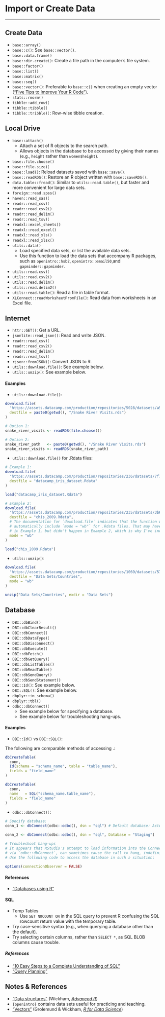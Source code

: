 # Import or Create Data
***

## Create Data

* `base::array()`
* `base::c()`: See `base::vector()`.
* `base::data.frame()`
* `base::dir.create()`: Create a file path in the computer's file system.
* `base::factor()`
* `base::list()`
* `base::matrix()`
* `base::seq()`
* `base::vector()`: Preferable to `base::c()` when creating an empty vector (["Five Tips to Improve Your R Code"](https://www.datacamp.com/community/tutorials/five-tips-r-code-improve)).
* `stats::rnorm()`
* `tibble::add_row()`
* `tibble::tibble()`
* `tibble::tribble()`: Row-wise tibble creation.

## Local Drive

* `base::attach()`
  * Attach a set of R objects to the search path.
  * Allows objects in the database to be accessed by giving their names (e.g., `height` rather than `women$height`).
* `base::file.choose()`
* `base::file.size()`
* `base::load()`: Reload datasets saved with `base::save()`.
* `base::readRDS()`: Restore an R object written with `base::saveRDS()`.
* `data.table::fread()`: Similar to `utils::read.table()`, but faster and more convenient for large data sets.
* `foreign::read.spss()`
* `haven::read_sas()`
* `readr::read_csv()`
* `readr::read_csv2()`
* `readr::read_delim()`
* `readr::read_tsv()`
* `readxl::excel_sheets()`
* `readxl::read_excel()`
* `readxl::read_xls()`
* `readxl::read_xlsx()`
* `utils::data()`
  * Load specified data sets, or list the available data sets.
  * Use this function to load the data sets that accompany R packages, such as `openintro::hsb2`, `openintro::email50`,and `gapminder::gapminder`.
* `utils::read.csv()`
* `utils::read.csv2()`
* `utils::read.delim()`
* `utils::read.delim2()`
* `utils::read.table()`: Read a file in table format.
* `XLConnect::readWorksheetFromFile()`: Read data from worksheets in an Excel file.

## Internet

* `httr::GET()`: Get a URL.
* `jsonlite::read_json()`: Read and write JSON.
* `readr::read_csv()`
* `readr::read_csv2()`
* `readr::read_delim()`
* `readr::read_tsv()`
* `rjson::fromJSON()`: Convert JSON to R.
* `utils::download.file()`: See example below.
* `utils::unzip()`: See example below.  

#### Examples

* `utils::download.file()`:

```r
download.file(
  "https://assets.datacamp.com/production/repositories/5028/datasets/a55843f83746968c7f118d82ed727db9c71e891f/snake_river_visits.rds",
  destfile = paste0(getwd(), "/Snake River Visits.rds")
)

# Option 1:
snake_river_visits <- readRDS(file.choose())

# Option 2:
snake_river_path   <- paste0(getwd(), "/Snake River Visits.rds")
snake_river_visits <- readRDS(snake_river_path)
```

* `utils::download.file()` for .Rdata files:

```r
# Example 1:
download.file(
  "https://assets.datacamp.com/production/repositories/236/datasets/7f714f993f1ad4c3d26412ae1e537ce6355b1b54/iris.RData", 
  destfile = "datacamp_iris_dataset.Rdata"
)

load("datacamp_iris_dataset.Rdata")

# Example 2:
download.file(
  "https://assets.datacamp.com/production/repositories/235/datasets/3b6fc2923b599058584b57d8c605c6bef454d273/CHIS2009_reduced_2.Rdata",
  destfile = "chis_2009.Rdata",
  # The documentation for `download.file` indicates that the function will
  # automatically include `mode = "wb"` for .Rdata files. That may have happened
  # in Example 1, but didn't happen in Example 2, which is why I've included it.
  mode = "wb"
)

load("chis_2009.Rdata")
```

* `utils::unzip()`:

```r
download.file(
  "https://assets.datacamp.com/production/repositories/1069/datasets/578834f5908e3b2fa575429a287586d1eaeb2e54/countries2.zip",
  destfile = "Data Sets/Countries",
  mode = "wb"
)

unzip("Data Sets/Countries", exdir = "Data Sets")
```

## Database

* `DBI::dbBind()`
* `DBI::dbClearResult()`
* `DBI::dbConnect()`
* `DBI::dbDataType()`
* `DBI::dbDisconnect()`
* `DBI::dbExecute()`
* `DBI::dbFetch()`
* `DBI::dbGetQuery()`
* `DBI::dbListTables()`
* `DBI::dbReadTable()`
* `DBI::dbSendQuery()`
* `DBI::dbSendStatement()`
* `DBI::Id()`: See example below.
* `DBI::SQL()`: See example below.
* `dbplyr::in_schema()`
* `dbplyr::tbl()`
* `odbc::dbConnect()`
  * See example below for specifying a database.
  * See example below for troubleshooting hang-ups.

#### Examples

* `DBI::Id()` vs `DBI::SQL()`:

The following are comparable methods of accessing <schema_name>.<table_name>:

```r
dbCreateTable(
  conn,
  Id(schema = "schema_name", table = "table_name"),
  fields = "field_name"
)

dbCreateTable(
  conn,
  name   = SQL("schema_name.table_name"),
  fields = "field_name"
)
```

* `odbc::dbConnect()`:

```r
# Specify database:
conn_1 <- dbConnect(odbc::odbc(), dsn = "sql") # Default database: Actuary

conn_2 <- dbConnect(odbc::odbc(), dsn = "sql", Database = "Staging")

# Troubleshoot hang-ups
# It appears that RStudio's attempt to load information into the Connection Pane,
# via `odbc::dbConnect`, can sometimes cause the call to hang, indefinitely.
# Use the following code to access the database in such a situation:

options(connectionObserver = FALSE)
```

#### References

* ["Databases using R"](db.rstudio.com)

#### SQL

* Temp Tables
  * Use `SET NOCOUNT ON` in the SQL query to prevent R confusing the SQL rowcount return value with the temporary table.
* Try case-sensitive syntax (e.g., when querying a database other than the default).
* Try selecting certain columns, rather than `SELECT *`, as SQL BLOB columns cause trouble. 

##### References

* ["10 Easy Steps to a Complete Understanding of SQL"](https://blog.jooq.org/2016/03/17/10-easy-steps-to-a-complete-understanding-of-sql/)
* ["Query Planning"](https://www.sqlite.org/queryplanner.html)

## Notes & References

* ["Data structures"](http://adv-r.had.co.nz/Data-structures.html) (Wickham, [*Advanced R*](http://adv-r.had.co.nz/))
* `{openintro}` contains data sets useful for practicing and teaching.
* ["Vectors"](https://r4ds.had.co.nz/vectors.html) (Grolemund & Wickham, [*R for Data Science*](https://r4ds.had.co.nz/))